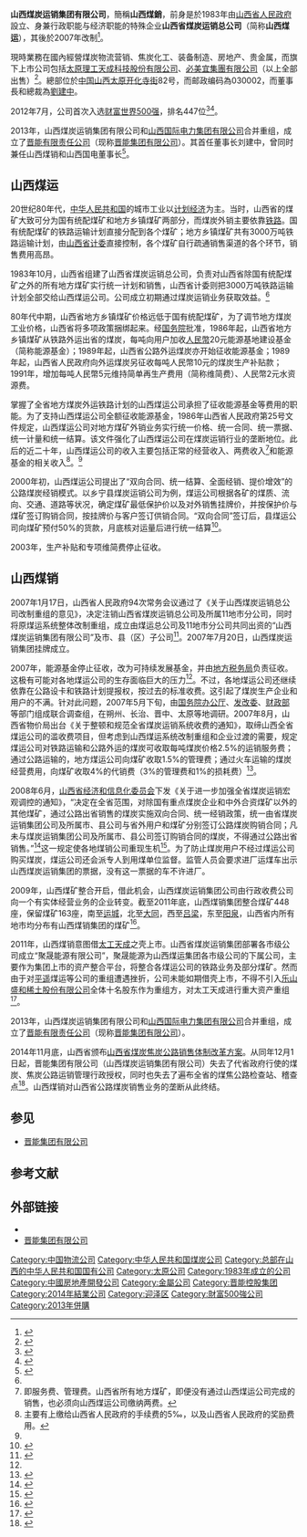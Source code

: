 {{coord|37.86388|112.55700|display=title}}
{{Infobox_Company
| company_name   = 山西煤炭运销集团有限公司
| company_name_en= Shanxi Coal Transportation and Sales Group Co., Ltd.
| company_logo   = 
| company_type   = 
| company_slogan = 
| image          = [[File:Shanxi_Coal_Transportation_And_Sales_Group_Co.jpg|260px]]
| image_caption  = 山西煤炭运销集团有限公司大楼
| foundation     = 1983年
| defunct        = 
| location       = [[中國|中國]][[山西省|山西省]][[太原市|太原市]]
| key_people     = 
| industry       = 煤炭運輸
| products       = 
| revenue        = 
| net_income     = 
| parent         = 
| homepage       = http://www.sxmx.com.cn/
}}

'''山西煤炭运销集团有限公司'''，簡稱'''山西煤銷'''，前身是於1983年由[[山西省人民政府|山西省人民政府]]設立、身兼行政职能与经济职能的特殊企业'''山西省煤炭运销总公司'''（简称'''山西煤运'''），其後於2007年改制<ref name="About">{{cite book|author=杨志勇;王宏英|title=山西煤炭运销集团公司考察|year=2010|publisher=经济管理出版社|isbn=978-7-5096-0878-4}}</ref>。

現時業務在國內經營煤炭物流营销、焦炭化工、装备制造、房地产、贵金属，而旗下上市公司包括[[太原理工天成科技股份有限公司|太原理工天成科技股份有限公司]]、[[必美宜集團有限公司|必美宜集團有限公司]]（以上全部出售）<ref>{{Cite web |url=http://www.jmxs.com/sxmy/tmplts/newfile/jtjj.html |title=山西煤炭运销集团有限公司簡介 |access-date=2012-07-14 |archive-url=https://web.archive.org/web/20120618145706/http://www.jmxs.com/sxmy/tmplts/newfile/jtjj.html |archive-date=2012-06-18 |dead-url=yes }}</ref>。總部位於[[中国|中国]][[山西|山西]][[太原|太原]][[开化寺街|开化寺街]]82号，而邮政编码為030002，而董事長和總裁為[[刘建中_(企业家)|劉建中]]。

2012年7月，公司首次入选[[财富世界500强|财富世界500强]]，排名447位<ref>{{cite news | url=http://www.fortunechina.com/fortune500/c/2012-07/09/content_106895.htm | title=2012年世界500强排行榜上的中国公司 | work=財富中文網 | date=2012-07-09 | accessdate=2014-03-11 | archive-date=2014-04-11 | archive-url=https://web.archive.org/web/20140411142438/http://www.fortunechina.com/fortune500/c/2012-07/09/content_106895.htm | dead-url=no }}</ref><ref>{{cite news|author=齐作权;田泽鹏;郭建春|title=山西煤销集团跨入世界500强|url=http://news.sxrb.com/sxxw/1543531.html|publisher=[[山西日报|山西日报]]|date=2012-07-29|accessdate=2014-12-29}}{{dead link|date=2017年12月 |bot=InternetArchiveBot |fix-attempted=yes }}</ref>。

2013年，山西煤炭运销集团有限公司和[[山西国际电力集团有限公司|山西国际电力集团有限公司]]合并重组，成立了[[晋能有限责任公司|晋能有限责任公司]]（现称[[晋能集团有限公司|晋能集团有限公司]]）。其首任董事长刘建中，曾同时兼任山西煤销和山西国电董事长<ref>{{cite news | url=http://news.xinhuanet.com/fortune/2013-05/02/c_124653363.htm | title=晋能重组冲刺：刘建中身兼山西煤销和山西国电董事长 | work=新华网（财经国家周刊） | date=2013-05-02 | accessdate=2014-03-11 | archive-date=2014-03-31 | archive-url=https://web.archive.org/web/20140331180109/http://news.xinhuanet.com/fortune/2013-05/02/c_124653363.htm | dead-url=no }}</ref>。

== 山西煤运==
20世纪80年代，[[中华人民共和国|中华人民共和国]]的城市工业以[[计划经济|计划经济]]为主。当时，山西省的煤矿大致可分为国有统配煤矿和地方乡镇煤矿两部分，而煤炭外销主要依靠[[铁路|铁路]]。国有统配煤矿的铁路运输计划直接分配到各个煤矿；地方乡镇煤矿共有3000万吨铁路运输计划，由[[山西省计划经济委员会|山西省计委]]直接控制，各个煤矿自行疏通销售渠道的各个环节，销售费用高昂。

1983年10月，山西省组建了山西省煤炭运销总公司，负责对山西省除国有统配煤矿之外的所有地方煤矿实行统一计划和销售，山西省计委则把3000万吨铁路运输计划全部交给山西煤运公司。公司成立初期通过煤炭运销业务获取效益。<ref name="About"/>

80年代中期，山西省地方乡镇煤矿价格远低于国有统配煤矿，为了调节地方煤炭工业价格，山西省将多项政策捆绑起来。经[[中华人民共和国国务院|国务院]]批准，1986年起，山西省地方乡镇煤矿从铁路外运出省的煤炭，每吨向用户加收[[人民幣|人民幣]]20元能源基地建设基金（简称能源基金）；1989年起，山西省公路外运煤炭亦开始征收能源基金；1989年起，山西省人民政府向外运煤炭另征收每吨人民幣10元的煤炭生产补贴款；1991年，增加每吨人民幣5元维持简单再生产费用（简称维简费）、人民幣2元水资源费。

掌握了全省地方煤炭外运铁路计划的山西煤运公司承担了征收能源基金等费用的职能。为了支持山西煤运公司全额征收能源基金，1986年山西省人民政府第25号文件规定，山西煤运公司对地方煤矿外销业务实行统一价格、统一合同、统一票据、统一计量和统一结算。该文件强化了山西煤运公司在煤炭运销行业的垄断地位。此后的近二十年，山西煤运公司的收入主要包括正常的经营收入、两费收入<ref>即服务费、管理费。山西省所有地方煤矿，即便没有通过山西煤运公司完成的销售，也必须向山西煤运公司缴纳两费。</ref>和能源基金的相关收入<ref>主要有上缴给山西省人民政府的手续费的5‰，以及山西省人民政府的奖励费用。</ref>。<ref name="About"/>

2000年初，山西煤运公司提出了“双向合同、统一结算、全面经销、提价增效”的公路煤炭经销模式。以乡宁县煤炭运销公司为例，煤运公司根据各矿的煤质、流向、交通、道路等状况，确定煤矿最低保护价以及对外销售挂牌价，并按保护价与煤矿签订购销合同，按挂牌价与客户签订供销合同。“双向合同”签订后，县煤运公司向煤矿预付50%的货款，月底核对运量后进行统一结算<ref name="Meiyun">{{cite news|author=韦文洁|title=山西煤运公司：一个“非驴非马”企业的前世今生|url=http://www.legaldaily.com.cn/bm/content/2008-07/06/content_892631.htm|publisher=法制日报|accessdate=2014-12-25|date=2008-07-06|archive-date=2014-12-25|archive-url=https://web.archive.org/web/20141225145342/http://www.legaldaily.com.cn/bm/content/2008-07/06/content_892631.htm|dead-url=no}}</ref>。

2003年，生产补贴和专项维简费停止征收。

== 山西煤销 ==
2007年1月17日，山西省人民政府94次常务会议通过了《关于山西煤炭运销总公司改制重组的意见》，决定注销山西省煤炭运销总公司及所属11地市分公司，同时将原煤运系统整体改制重组，成立由煤运总公司及11地市分公司共同出资的“山西煤炭运销集团有限公司”及市、县（区）子公司<ref>{{cite web|title=山西煤炭运销集团朔州平鲁有限公司|url=http://www.sxmx.com.cn/sxmx/jtzgs/szgs/sz03.htm|publisher=山西煤炭运销集团有限公司|accessdate=2014-12-25|archive-date=2015-09-24|archive-url=https://web.archive.org/web/20150924112458/http://www.sxmx.com.cn/sxmx/jtzgs/szgs/sz03.htm|dead-url=yes}}</ref>。2007年7月20日，山西煤炭运销集团挂牌成立。

2007年，能源基金停止征收，改为可持续发展基金，并由[[地方税务局|地方税务局]]负责征收。这极有可能对各地煤运公司的生存面临巨大的压力<ref name="Meiyun"/>。不过，各地煤运公司还继续依靠在公路设卡和铁路计划提报权，按过去的标准收费。这引起了煤炭生产企业和用户的不满。针对此问题，2007年5月下旬，由[[中华人民共和国国务院办公厅|国务院办公厅]]、[[中华人民共和国国家发展和改革委员会|发改委]]、[[中华人民共和国财政部|财政部]]等部门组成联合调查组，在朔州、长治、晋中、太原等地调研。2007年8月，山西省物价局出台《关于整顿和规范全省煤炭运销系统收费的通知》，取缔山西全省煤运公司的滥收费项目，但考虑到山西煤运系统改制重组和企业过渡的需要，规定煤运公司对铁路运输和公路外运的煤炭可收取每吨煤炭价格2.5%的运销服务费；通过公路运输的，地方煤运公司向煤矿收取1.5%的管理费；通过火车运输的煤炭经营费用，向煤矿收取4%的代销费（3%的管理费和1%的损耗费）<ref>{{cite news|author=石玉|title=山西煤运系统前世今生|url=http://money.163.com/08/0902/03/4KQASD6O002524SC.html|accessdate=2015-01-02|newspaper=[[第一财经日报|第一财经日报]]|date=2008-09-02|archive-url=https://web.archive.org/web/20150102054624/http://money.163.com/08/0902/03/4KQASD6O002524SC.html|archive-date=2015-01-02|dead-url=yes}}</ref>。

2008年6月，[[山西省经济和信息化委员会|山西省经济和信息化委员会]]下发《关于进一步加强全省煤炭运销宏观调控的通知》，“决定在全省范围，对除国有重点煤炭企业和中外合资煤矿以外的其他煤矿，通过公路出省销售的煤炭实施双向合同、统一经销政策，统一由省煤炭运销集团公司及所属市、县公司与省外用户和煤矿分别签订公路煤炭购销合同；凡未与煤炭运销集团公司及所属市、县公司签订购销合同的煤炭，不得通过公路出省销售。”<ref>{{cite web|title=关于进一步加强全省煤炭运销宏观调控的通知|url=http://www.shanxigov.cn/n16/n1581/n2321/n6039/n25548/6535065.html|publisher=山西省政府信息公开目录|accessdate=2014-12-25|deadurl=yes|archiveurl=https://web.archive.org/web/20141225145415/http://www.shanxigov.cn/n16/n1581/n2321/n6039/n25548/6535065.html|archivedate=2014-12-25}}</ref>这一规定使各地煤销公司重现生机<ref>{{cite news|author=李旭东|title=山西煤运大佬之争：太原煤炭交易中心被架空|url=http://finance.sina.com.cn/roll/20120721/011912630932.shtml|accessdate=2014-12-25|newspaper=中国经营报|date=2012-07-21|archive-date=2014-12-25|archive-url=https://web.archive.org/web/20141225145203/http://finance.sina.com.cn/roll/20120721/011912630932.shtml|dead-url=no}}</ref>。为了防止煤炭用户不经过煤运公司购买煤炭，煤运公司还会派专人到用煤单位监督。监管人员会要求进厂运煤车出示山西煤炭运销集团的票据，没有这一票据的车不许进厂。

2009年，山西煤矿整合开启，借此机会，山西煤炭运销集团公司由行政收费公司向一个有实体经营业务的企业转变。截至2011年底，山西煤销集团整合煤矿448座，保留煤矿163座，南至[[运城|运城]]，北至[[大同市|大同]]，西至[[吕梁|吕梁]]，东至[[阳泉|阳泉]]，山西省内所有地市均分布有山西煤销集团的煤矿<ref>{{cite news|author=宋馥李|title=传晋能董事长刘建中被查 山西头号国企争议再起|url=http://finance.sina.com.cn/chanjing/gsnews/20140901/102820177853.shtml|accessdate=2014-12-25|newspaper=经济观察网|date=2014-09-01|archive-date=2014-12-25|archive-url=https://web.archive.org/web/20141225160156/http://finance.sina.com.cn/chanjing/gsnews/20140901/102820177853.shtml|dead-url=no}}</ref>。

2011年，山西煤销意图借[[太工天成|太工天成]]之壳上市。山西省煤炭运销集团部署各市级公司成立“聚晟能源有限公司”，聚晟能源为山西煤运集团各市级公司的下属公司，主要作为集团上市的资产整合平台，将整合各煤运公司的铁路业务及部分煤矿。然而由于对[[平遥|平遥]]煤运等公司的重组遭遇挫折，公司未能如期借壳上市，不得不引入[[乐山盛和稀土股份有限公司|乐山盛和稀土股份有限公司]]全体十名股东作为重组方，对太工天成进行重大资产重组<ref>{{cite news|author=段心鑫|title=资产腾挪遇阻 山西煤运二度上市再陷拉锯|url=http://epaper.21cbh.com/html/2012-08/15/content_31302.htm?div=-1|accessdate=2014-12-25|newspaper=21世纪经济报道|date=2012-08-15|deadurl=yes|archiveurl=https://web.archive.org/web/20120820054405/http://epaper.21cbh.com/html/2012-08/15/content_31302.htm?div=-1|archivedate=2012-08-20}}</ref>。

2013年，山西煤炭运销集团有限公司和[[山西国际电力集团有限公司|山西国际电力集团有限公司]]合并重组，成立了[[晋能有限责任公司|晋能有限责任公司]]（现称[[晋能集团有限公司|晋能集团有限公司]]）。

2014年11月底，山西省颁布[[山西省煤炭焦炭公路销售体制改革方案|山西省煤炭焦炭公路销售体制改革方案]]。从同年12月1日起，晋能集团有限公司（山西煤炭运销集团有限公司）失去了代省政府行使的煤炭、焦炭公路运销管理行政授权，同时也失去了遍布全省的煤焦公路检查站、稽查点<ref>{{cite news|author=刘存瑞|title=山西煤焦公路检查站点全部撤销|url=http://finance.chinanews.com/cj/2014/11-28/6824439.shtml|accessdate=2014-12-03|newspaper=[[经济日报|经济日报]]|date=2014-11-28|archive-date=2014-12-31|archive-url=https://web.archive.org/web/20141231031603/http://finance.chinanews.com/cj/2014/11-28/6824439.shtml|dead-url=no}}</ref>。山西煤销对山西省公路煤炭销售业务的垄断从此终结。

== 参见 ==
* [[晋能集团有限公司|晋能集团有限公司]]

== 参考文献 ==
{{reflist|2}}

== 外部链接 ==
* {{Official website|www.sxmx.com.cn}}
* [https://web.archive.org/web/20140517111832/http://jinnengjt.com/ 晋能集团有限公司]

[[Category:中国物流公司|Category:中国物流公司]]
[[Category:中华人民共和国煤炭公司|Category:中华人民共和国煤炭公司]]
[[Category:总部在山西的中华人民共和国国有公司|Category:总部在山西的中华人民共和国国有公司]]
[[Category:太原公司|Category:太原公司]]
[[Category:1983年成立的公司|Category:1983年成立的公司]]
[[Category:中國房地產開發公司|Category:中國房地產開發公司]]
[[Category:金屬公司|Category:金屬公司]]
[[Category:晋能控股集团|Category:晋能控股集团]]
[[Category:2014年結業公司|Category:2014年結業公司]]
[[Category:迎泽区|Category:迎泽区]]
[[Category:財富500強公司|Category:財富500強公司]]
[[Category:2013年併購|Category:2013年併購]]